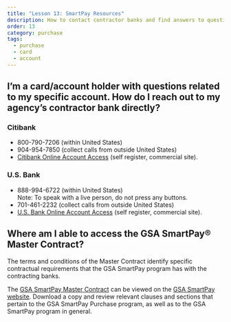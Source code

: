 ```yaml
---
title: "Lesson 13: SmartPay Resources"
description: How to contact contractor banks and find answers to questions about the GSA SmartPay Master Contract and your purchase account.
order: 13
category: purchase
tags:
  - purchase
  - card
  - account
---
```


## I’m a card/account holder with questions related to my specific account. How do I reach out to my agency’s contractor bank directly?

### Citibank
- 800-790-7206 (within United States)
- 904-954-7850 (collect calls from outside United States)
- [Citibank Online Account Access](https://home.cards.citidirect.com/CommercialCard/Cards.html) (self register, commercial site).

### U.S. Bank
- 888-994-6722 (within United States)<br />
Note: To speak with a live person, do not press any buttons.
- 701-461-2232 (collect calls from outside United States)
- [U.S. Bank Online Account Access](https://access.usbank.com/cpsApp1/index.jsp) (self register, commercial site).

## Where am I able to access the GSA SmartPay® Master Contract?
The terms and conditions of the Master Contract identify specific contractual requirements that the GSA SmartPay program has with the contracting banks.

The [GSA SmartPay Master Contract](https://smartpay.gsa.gov/about/master-contract/) can be viewed on the [GSA SmartPay website](https://smartpay.gsa.gov/). Download a copy and review relevant clauses and sections that pertain to the GSA SmartPay Purchase program, as well as to the GSA SmartPay program in general.
